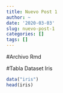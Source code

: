 ```yaml
---
title: Nuevo Post 1
author: ~
date: '2020-03-03'
slug: nuevo-post-1
categories: []
tags: []
---
```


#Archivo Rmd

#Tabla Dataset Iris
```r
data("iris")
head(iris)


```


